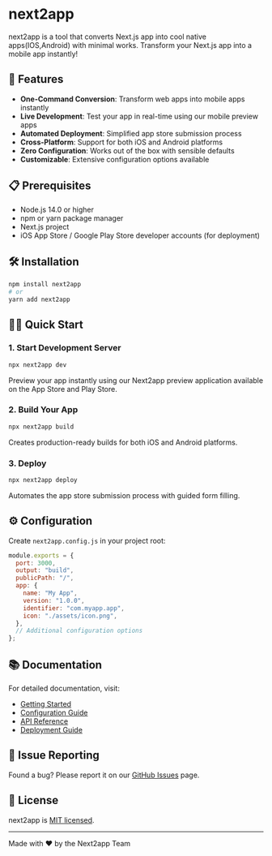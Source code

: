 # next2app

next2app is a tool that converts Next.js app into cool native apps(IOS,Android) with minimal works. Transform your Next.js app into a mobile app instantly!

## 🚀 Features

- **One-Command Conversion**: Transform web apps into mobile apps instantly
- **Live Development**: Test your app in real-time using our mobile preview apps
- **Automated Deployment**: Simplified app store submission process
- **Cross-Platform**: Support for both iOS and Android platforms
- **Zero Configuration**: Works out of the box with sensible defaults
- **Customizable**: Extensive configuration options available

## 📋 Prerequisites

- Node.js 14.0 or higher
- npm or yarn package manager
- Next.js project
- iOS App Store / Google Play Store developer accounts (for deployment)

## 🛠️ Installation

```bash
npm install next2app
# or
yarn add next2app
```

## 🏃‍♂️ Quick Start

### 1. Start Development Server

```bash
npx next2app dev
```

Preview your app instantly using our Next2app preview application available on the App Store and Play Store.

### 2. Build Your App

```bash
npx next2app build
```

Creates production-ready builds for both iOS and Android platforms.

### 3. Deploy

```bash
npx next2app deploy
```

Automates the app store submission process with guided form filling.

## ⚙️ Configuration

Create `next2app.config.js` in your project root:

```javascript
module.exports = {
  port: 3000,
  output: "build",
  publicPath: "/",
  app: {
    name: "My App",
    version: "1.0.0",
    identifier: "com.myapp.app",
    icon: "./assets/icon.png",
  },
  // Additional configuration options
};
```

## 📚 Documentation

For detailed documentation, visit:

- [Getting Started](https://next2app.dev/docs/getting-started)
- [Configuration Guide](https://next2app.dev/docs/configuration)
- [API Reference](https://next2app.dev/docs/api)
- [Deployment Guide](https://next2app.dev/docs/deployment)

## 🐛 Issue Reporting

Found a bug? Please report it on our [GitHub Issues](https://github.com/next2app/issues) page.

## 📄 License

next2app is [MIT licensed](LICENSE).

---

Made with ❤️ by the Next2app Team
